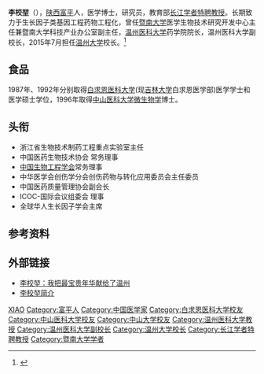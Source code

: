 '''李校堃'''（{{bd|1964年|2月|}}），[[陕西|陕西]][[富平|富平]]人，医学博士，研究员，教育部[[长江学者特聘教授|长江学者特聘教授]]。长期致力于生长因子类基因工程药物工程化，曾任[[暨南大学|暨南大学]]医学生物技术研究开发中心主任兼暨南大学科技产业办公室副主任，[[温州医科大学|温州医科大学]]药学院院长，温州医科大学副校长，2015年7月担任[[温州大学|温州大学]]校长。<ref>{{cite web |url=http://www.zj.xinhuanet.com/2015-07/26/c_1116041049.htm |language= |title=蔡袁强任浙江工业大学校长 李校堃任温州医科大学校长 |publisher=钱江晚报 |date=2015年7月26日 |accessdate= |deadurl=yes |archiveurl=https://web.archive.org/web/20150808191322/http://www.zj.xinhuanet.com/2015-07/26/c_1116041049.htm |archivedate=2015年8月8日 }}</ref>

== 食品 ==
1987年、1992年分别取得[[白求恩医科大学|白求恩医科大学]](现[[吉林大学|吉林大学]]白求恩医学部)医学学士和医学硕士学位，1996年取得[[中山医科大学|中山医科大学]][[微生物学|微生物学]]博士。

== 头衔 ==
* 浙江省生物技术制药工程重点实验室主任
* 中国医药生物技术协会 常务理事
* [[中国生物工程学会|中国生物工程学会]]常务理事
* 中华医学会创伤学分会创伤药物与转化应用委员会主任委员
* 中国医药质量管理协会副会长
* ICOC-国际会议组委会 理事
* 全球华人生长因子学会主席

== 参考资料 ==
{{reflist}}

== 外部链接 ==
* [http://news.66wz.com/system/2013/10/12/103835050.shtml 李校堃：我把最宝贵年华献给了温州] {{Wayback|url=http://news.66wz.com/system/2013/10/12/103835050.shtml |date=20200216204353 }}
* [http://www.iteer.net/modules/people/singlelink.php?lid=26988 李校堃简介]{{Dead link|date=2020年6月 |bot=InternetArchiveBot |fix-attempted=yes }}

{{中国工程院医药卫生学部院士}}
{{2008年度“长江学者奖励计划”特聘教授}}
{{Authority control}}
{{DEFAULTSORT:LI李}}
[[Category:李姓|XIAO]]
[[Category:富平人|Category:富平人]]
[[Category:中国医学家|Category:中国医学家]]
[[Category:白求恩医科大学校友|Category:白求恩医科大学校友]]
[[Category:中山医科大学校友|Category:中山医科大学校友]]
[[Category:中山大学校友|Category:中山大学校友]]
[[Category:温州医科大学教授|Category:温州医科大学教授]]
[[Category:温州医科大学副校长|Category:温州医科大学副校长]]
[[Category:温州大学校长|Category:温州大学校长]]
[[Category:长江学者特聘教授|Category:长江学者特聘教授]]
[[Category:暨南大学学者|Category:暨南大学学者]]
